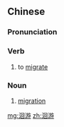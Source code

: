 ==Chinese==
{{zh-forms|t2=回游}}

===Pronunciation===
{{zh-pron
|m=huíyóu
|cat=v,n
}}

===Verb===
{{zh-verb}}

# to [[migrate]] {{gloss|of marine wildlife}}

===Noun===
{{zh-noun}}

# [[migration]] {{gloss|of marine wildlife}}

[[mg:洄游]]
[[zh:洄游]]